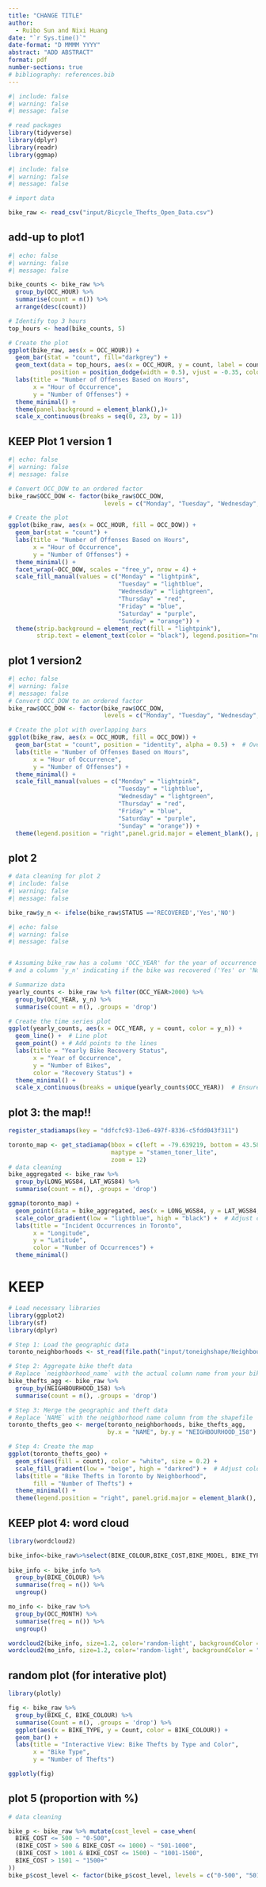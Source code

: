 ```yaml
---
title: "CHANGE TITLE"
author: 
  - Ruibo Sun and Nixi Huang
date: "`r Sys.time()`"
date-format: "D MMMM YYYY"
abstract: "ADD ABSTRACT"
format: pdf
number-sections: true
# bibliography: references.bib
---
```


```r
#| include: false
#| warning: false
#| message: false

# read packages
library(tidyverse)
library(dplyr)
library(readr)
library(ggmap)
```


```r
#| include: false
#| warning: false
#| message: false

# import data

bike_raw <- read_csv("input/Bicycle_Thefts_Open_Data.csv")
```

## add-up to plot1
```r
#| echo: false
#| warning: false
#| message: false

bike_counts <- bike_raw %>%
  group_by(OCC_HOUR) %>%
  summarise(count = n()) %>%
  arrange(desc(count))

# Identify top 3 hours
top_hours <- head(bike_counts, 5)

# Create the plot
ggplot(bike_raw, aes(x = OCC_HOUR)) +
  geom_bar(stat = "count", fill="darkgrey") +
  geom_text(data = top_hours, aes(x = OCC_HOUR, y = count, label = count),
            position = position_dodge(width = 0.5), vjust = -0.35, color = "black",size=3.1) +
  labs(title = "Number of Offenses Based on Hours", 
       x = "Hour of Occurrence", 
       y = "Number of Offenses") +
  theme_minimal() +
  theme(panel.background = element_blank(),)+
  scale_x_continuous(breaks = seq(0, 23, by = 1))
```



## KEEP Plot 1 version 1
```r
#| echo: false
#| warning: false
#| message: false

# Convert OCC_DOW to an ordered factor
bike_raw$OCC_DOW <- factor(bike_raw$OCC_DOW, 
                           levels = c("Monday", "Tuesday", "Wednesday", "Thursday", "Friday", "Saturday", "Sunday"))

# Create the plot
ggplot(bike_raw, aes(x = OCC_HOUR, fill = OCC_DOW)) +
  geom_bar(stat = "count") + 
  labs(title = "Number of Offenses Based on Hours", 
       x = "Hour of Occurrence", 
       y = "Number of Offenses") +
  theme_minimal() +
  facet_wrap(~OCC_DOW, scales = "free_y", nrow = 4) +
  scale_fill_manual(values = c("Monday" = "lightpink", 
                               "Tuesday" = "lightblue", 
                               "Wednesday" = "lightgreen", 
                               "Thursday" = "red", 
                               "Friday" = "blue",
                               "Saturday" = "purple",
                               "Sunday" = "orange")) +
  theme(strip.background = element_rect(fill = "lightpink"),
        strip.text = element_text(color = "black"), legend.position="none",panel.grid.major = element_blank(), panel.grid.minor = element_blank())

```

## plot 1 version2
```r
#| echo: false
#| warning: false
#| message: false
# Convert OCC_DOW to an ordered factor
bike_raw$OCC_DOW <- factor(bike_raw$OCC_DOW, 
                           levels = c("Monday", "Tuesday", "Wednesday", "Thursday", "Friday", "Saturday", "Sunday"))

# Create the plot with overlapping bars
ggplot(bike_raw, aes(x = OCC_HOUR, fill = OCC_DOW)) +
  geom_bar(stat = "count", position = "identity", alpha = 0.5) +  # Overlapping bars with transparency
  labs(title = "Number of Offenses Based on Hours", 
       x = "Hour of Occurrence", 
       y = "Number of Offenses") +
  theme_minimal() +
  scale_fill_manual(values = c("Monday" = "lightpink", 
                               "Tuesday" = "lightblue", 
                               "Wednesday" = "lightgreen", 
                               "Thursday" = "red", 
                               "Friday" = "blue",
                               "Saturday" = "purple",
                               "Sunday" = "orange")) +
  theme(legend.position = "right",panel.grid.major = element_blank(), panel.grid.minor = element_blank())  # Adjust legend position if needed

```

## plot 2

```r
# data cleaning for plot 2
#| include: false
#| warning: false
#| message: false

bike_raw$y_n <- ifelse(bike_raw$STATUS =='RECOVERED','Yes','NO')

```

```r

#| echo: false
#| warning: false
#| message: false


# Assuming bike_raw has a column 'OCC_YEAR' for the year of occurrence
# and a column 'y_n' indicating if the bike was recovered ('Yes' or 'No')

# Summarize data
yearly_counts <- bike_raw %>% filter(OCC_YEAR>2000) %>%
  group_by(OCC_YEAR, y_n) %>%
  summarise(count = n(), .groups = 'drop')

# Create the time series plot
ggplot(yearly_counts, aes(x = OCC_YEAR, y = count, color = y_n)) +
  geom_line() +  # Line plot
  geom_point() + # Add points to the lines
  labs(title = "Yearly Bike Recovery Status", 
       x = "Year of Occurrence", 
       y = "Number of Bikes",
       color = "Recovery Status") +
  theme_minimal() +
  scale_x_continuous(breaks = unique(yearly_counts$OCC_YEAR))  # Ensure all years are included as breaks

```

## plot 3: the map!!
```r
register_stadiamaps(key = "ddfcfc93-13e6-497f-8336-c5fdd043f311")

toronto_map <- get_stadiamap(bbox = c(left = -79.639219, bottom = 43.581024, right = -79.113219, top = 43.855457), 
                             maptype = "stamen_toner_lite", 
                             zoom = 12)
# data cleaning
bike_aggregated <- bike_raw %>%
  group_by(LONG_WGS84, LAT_WGS84) %>%
  summarise(count = n(), .groups = 'drop')
```

```r
ggmap(toronto_map) +
  geom_point(data = bike_aggregated, aes(x = LONG_WGS84, y = LAT_WGS84, color = count), alpha = 0.5) +
  scale_color_gradient(low = "lightblue", high = "black") +  # Adjust color gradient as needed
  labs(title = "Incident Occurrences in Toronto", 
       x = "Longitude", 
       y = "Latitude",
       color = "Number of Occurrences") +
  theme_minimal()
```
# KEEP
```r
# Load necessary libraries
library(ggplot2)
library(sf)
library(dplyr)

# Step 1: Load the geographic data
toronto_neighborhoods <- st_read(file.path("input/toneighshape/Neighbourhoods v2_region.shp"))

# Step 2: Aggregate bike theft data
# Replace `neighborhood_name` with the actual column name from your bike data
bike_thefts_agg <- bike_raw %>%
  group_by(NEIGHBOURHOOD_158) %>%
  summarise(count = n(), .groups = 'drop')

# Step 3: Merge the geographic and theft data
# Replace `NAME` with the neighborhood name column from the shapefile
toronto_thefts_geo <- merge(toronto_neighborhoods, bike_thefts_agg, 
                            by.x = "NAME", by.y = "NEIGHBOURHOOD_158")

# Step 4: Create the map
ggplot(toronto_thefts_geo) +
  geom_sf(aes(fill = count), color = "white", size = 0.2) +
  scale_fill_gradient(low = "beige", high = "darkred") +  # Adjust color scale as needed
  labs(title = "Bike Thefts in Toronto by Neighborhood", 
       fill = "Number of Thefts") +
  theme_minimal() +
  theme(legend.position = "right", panel.grid.major = element_blank(), panel.grid.minor = element_blank())
```
## KEEP plot 4: word cloud
```r
library(wordcloud2) 

bike_info<-bike_raw%>%select(BIKE_COLOUR,BIKE_COST,BIKE_MODEL, BIKE_TYPE)
 
bike_info <- bike_info %>%
  group_by(BIKE_COLOUR) %>%
  summarise(freq = n()) %>%
  ungroup()

mo_info <- bike_raw %>%
  group_by(OCC_MONTH) %>%
  summarise(freq = n()) %>%
  ungroup()

```


```r

wordcloud2(bike_info, size=1.2, color='random-light', backgroundColor = "white")
wordcloud2(mo_info, size=1.2, color='random-light', backgroundColor = "white")
```

## random plot (for interative plot)
```r
library(plotly)

fig <- bike_raw %>%
  group_by(BIKE_C, BIKE_COLOUR) %>%
  summarise(Count = n(), .groups = 'drop') %>%
  ggplot(aes(x = BIKE_TYPE, y = Count, color = BIKE_COLOUR)) +
  geom_bar() +
  labs(title = "Interactive View: Bike Thefts by Type and Color",
       x = "Bike Type",
       y = "Number of Thefts")

ggplotly(fig)

```

## plot 5 (proportion with %)

```r
# data cleaning

bike_p <- bike_raw %>% mutate(cost_level = case_when(
  BIKE_COST <= 500 ~ "0-500",
  (BIKE_COST > 500 & BIKE_COST <= 1000) ~ "501-1000",
  (BIKE_COST > 1001 & BIKE_COST <= 1500) ~ "1001-1500",
  BIKE_COST > 1501 ~ "1500+"
)) 
bike_p$cost_level <- factor(bike_p$cost_level, levels = c("0-500", "501-1000", "10001-1500", "1500+"))
```

